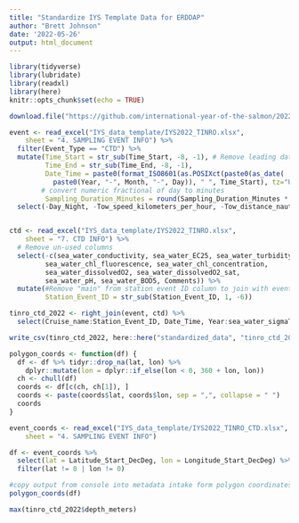 ```yaml
---
title: "Standardize IYS Template Data for ERDDAP"
author: "Brett Johnson"
date: '2022-05-26'
output: html_document
---
```


```r
library(tidyverse)
library(lubridate)
library(readxl)
library(here)
knitr::opts_chunk$set(echo = TRUE)

download.file("https://github.com/international-year-of-the-salmon/2022-TINRO-Data-Template/blob/main/IYS2022_TINRO.xlsx?raw=true", here("IYS_data_template", "IYS2022_TINRO.xlsx"))

event <- read_excel("IYS_data_template/IYS2022_TINRO.xlsx", 
    sheet = "4. SAMPLING EVENT INFO") %>% 
  filter(Event_Type == "CTD") %>% 
  mutate(Time_Start = str_sub(Time_Start, -8, -1), # Remove leading date
         Time_End = str_sub(Time_End, -8, -1),
         Date_Time = paste0(format_ISO8601(as.POSIXct(paste0(as_date(
           paste0(Year, "-", Month, "-", Day)), " ", Time_Start), tz="UTC")), "Z"),
        # convert numeric fractional of day to minutes
         Sampling_Duration_Minutes = round(Sampling_Duration_Minutes * 1440, 0)) %>%
  select(-Day_Night, -Tow_speed_kilometers_per_hour, -Tow_distance_nautical_miles, -Swell_height_Meters, -Weather_description, -Comments) 


ctd <- read_excel("IYS_data_template/IYS2022_TINRO.xlsx", 
    sheet = "7. CTD INFO") %>% 
  # Remove un-used columns
  select(-c(sea_water_conductivity, sea_water_EC25, sea_water_turbidity,
         sea_water_chl_fluorescence, sea_water_chl_concentration,
         sea_water_dissolvedO2, sea_water_dissolvedO2_sat,
         sea_water_pH, sea_water_BOD5, Comments)) %>% 
  mutate(#Remove "main" from station event ID column to join with event table
         Station_Event_ID = str_sub(Station_Event_ID, 1, -6))

tinro_ctd_2022 <- right_join(event, ctd) %>% 
  select(Cruise_name:Station_Event_ID, Date_Time, Year:sea_water_sigmaT)

write_csv(tinro_ctd_2022, here::here("standardized_data", "tinro_ctd_2022.csv"))
```

```r
polygon_coords <- function(df) {
  df <- df %>% tidyr::drop_na(lat, lon) %>% 
    dplyr::mutate(lon = dplyr::if_else(lon < 0, 360 + lon, lon))
  ch <- chull(df)
  coords <- df[c(ch, ch[1]), ]
  coords <- paste(coords$lat, coords$lon, sep = ",", collapse = " ")
  coords
}

event_coords <- read_excel("IYS_data_template/IYS2022_TINRO_CTD.xlsx", 
    sheet = "4. SAMPLING EVENT INFO")

df <- event_coords %>% 
  select(lat = Latitude_Start_DecDeg, lon = Longitude_Start_DecDeg) %>% 
  filter(lat != 0 | lon != 0)

#copy output from console into metadata intake form polygon coordinates  
polygon_coords(df)

max(tinro_ctd_2022$depth_meters)
```

